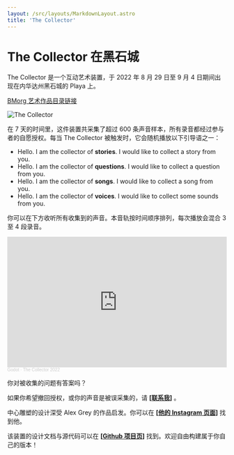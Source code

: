 ```yaml
---
layout: /src/layouts/MarkdownLayout.astro
title: 'The Collector'
---
```


# The Collector 在黑石城

The Collector 是一个互动艺术装置，于 2022 年 8 月 29 日至 9 月 4 日期间出现在内华达州黑石城的 Playa 上。

[BMorg 艺术作品目录链接](https://burningman.org/about/history/brc-history/event-archives/2022-event-archive/2022-art-installations/#a2I8X00000h8T2aUAE)

<img src={collector.src} alt="The Collector" class="w-4/5 mx-auto" />

在 7 天的时间里，这件装置共采集了超过 600 条声音样本，所有录音都经过参与者的自愿授权。每当 The Collector 被触发时，它会随机播放以下引导语之一：

- Hello. I am the collector of **stories**. I would like to collect a story from you.
- Hello. I am the collector of **questions**. I would like to collect a question from you.
- Hello. I am the collector of **songs**. I would like to collect a song from you.
- Hello. I am the collector of **voices**. I would like to collect some sounds from you.

你可以在下方收听所有收集到的声音。本音轨按时间顺序排列，每次播放会混合 3 至 4 段录音。

<iframe width="100%" height="300" scrolling="no" frameborder="no" allow="autoplay" src="https://w.soundcloud.com/player/?url=https%3A//api.soundcloud.com/tracks/1339825318&color=%23ff5500&auto_play=false&hide_related=false&show_comments=true&show_user=true&show_reposts=false&show_teaser=true&visual=true"></iframe><div style="font-size: 10px; color: #cccccc;line-break: anywhere;word-break: normal;overflow: hidden;white-space: nowrap;text-overflow: ellipsis; font-family: Interstate,Lucida Grande,Lucida Sans Unicode,Lucida Sans,Garuda,Verdana,Tahoma,sans-serif;font-weight: 100;"><a href="https://soundcloud.com/sirmilton" title="Godot" target="_blank" style="color: #cccccc; text-decoration: none;">Godot</a> · <a href="https://soundcloud.com/sirmilton/the-collector-2022" title="The Collector 2022" target="_blank" style="color: #cccccc; text-decoration: none;">The Collector 2022</a></div>

你对被收集的问题有答案吗？

如果你希望撤回授权，或你的声音是被误采集的，请 **[[联系我](https://twitter.com/miltonxren)]** 。

中心雕塑的设计深受 Alex Grey 的作品启发。你可以在 **[[他的 Instagram 页面](https://www.instagram.com/alexgreycosm/?hl=en)]** 找到他。

该装置的设计文档与源代码可以在 **[[Github 项目页](https://github.com/MiltonRen/BM2022_audio_project/blob/main/README.md)]** 找到。欢迎自由构建属于你自己的版本！
